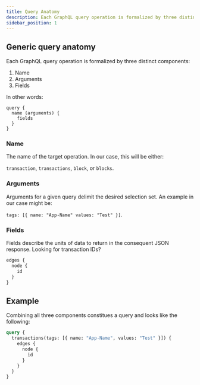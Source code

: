 ```yaml
---
title: Query Anatomy
description: Each GraphQL query operation is formalized by three distinct components
sidebar_position: 1
---
```


## Generic query anatomy

Each GraphQL query operation is formalized by three distinct components:
1. Name
2. Arguments
3. Fields

In other words:

```
query {
  name (arguments) {
    fields
  }
}
```

### Name

The name of the target operation. In our case, this will be either: 

`transaction`, `transactions`, `block`, or `blocks`.

### Arguments

Arguments for a given query delimit the desired selection set. An example in our case might be:

`tags: [{ name: "App-Name" values: "Test" }]`.

### Fields

Fields describe the units of data to return in the consequent JSON response. Looking for transaction IDs? 

```graphql
edges {
  node {
    id
  }
}
```

## Example

Combining all three components constitues a query and looks like the following:

```graphql
query {
  transactions(tags: [{ name: "App-Name", values: "Test" }]) {
    edges {
      node {
        id
      }
    }
  }
}
```